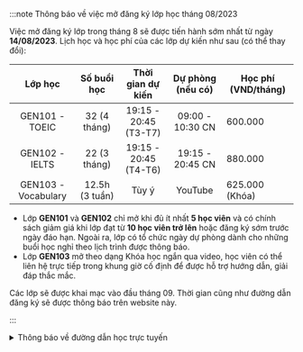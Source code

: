 :::note Thông báo về việc mở đăng ký lớp học tháng 08/2023

Việc mở đăng ký lớp trong tháng 8 sẽ được tiến hành sớm nhất từ ngày **14/08/2023**. Lịch học và học phí
của các lớp dự kiến như sau (có thể thay đổi):

|     **Lớp học**     | **Số buổi học** | **Thời gian dự kiến** | **Dự phòng (nếu có)** | **Học phí (VND/tháng)** |
| :-----------------: | :-------------: | :-------------------: | :-------------------: | ----------------------- |
|   GEN101 - TOEIC    |  32 (4 tháng)   | 19:15 - 20:45 (T3-T7) |   09:00 - 10:30 CN    | 600.000                 |
|   GEN102 - IELTS    |  22 (3 tháng)   | 19:15 - 20:45 (T4-T6) |   19:15 - 20:45 CN    | 880.000                 |
| GEN103 - Vocabulary | 12.5h (3 tuần)  |         Tùy ý         |        YouTube        | 625.000 (Khóa)          |

- Lớp **GEN101** và **GEN102** chỉ mở khi đủ ít nhất
  **5 học viên** và có chính sách giảm giá khi lớp đạt
  từ **10 học viên trở lên** hoặc đăng ký sớm trước
  ngày đáo hạn. Ngoài ra, lớp có tổ chức ngày dự phòng
  dành cho những buổi học nghỉ theo lịch trình được
  thông báo.
- Lớp **GEN103** mở theo dạng Khóa học ngắn qua video,
  học viên có thể liên hệ trực tiếp trong khung giờ
  cố định để được hỗ trợ hướng dẫn, giải đáp thắc mắc.

Các lớp sẽ được khai mạc vào đầu tháng 09. Thời gian cũng như đường dẫn đăng ký sẽ được thông báo trên website này.

:::

<details>
<summary>Thông báo về đường dẫn học trực tuyến</summary>
<div>

**_Việc học trực tuyến sẽ được thực hiện qua hạ tầng online. Đường dẫn sẽ được cung cấp trong thời gian sắp tới. Trong thời
gian chờ đợi, người học có thể theo dõi các video bài giảng qua YouTube ở hai đường dẫn phía dưới. _**

**_Trân trọng cảm ơn._**

</div>
</details>

